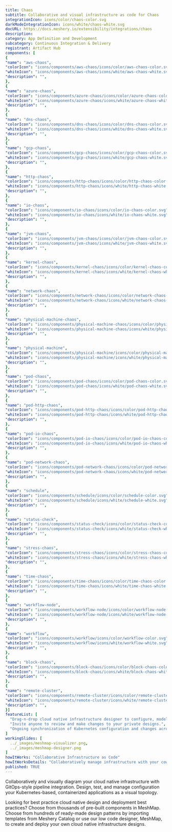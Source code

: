 ```yaml
---
title: Chaos
subtitle: Collaborative and visual infrastructure as code for Chaos
integrationIcon: icons/color/chaos-color.svg
darkModeIntegrationIcon: icons/white/chaos-white.svg
docURL: https://docs.meshery.io/extensibility/integrations/chaos
description: 
category: App Definition and Development
subcategory: Continuous Integration & Delivery
registrant: Artifact Hub
components: [
{
"name": "aws-chaos",
"colorIcon": "icons/components/aws-chaos/icons/color/aws-chaos-color.svg",
"whiteIcon": "icons/components/aws-chaos/icons/white/aws-chaos-white.svg",
"description": "",
},
{
"name": "azure-chaos",
"colorIcon": "icons/components/azure-chaos/icons/color/azure-chaos-color.svg",
"whiteIcon": "icons/components/azure-chaos/icons/white/azure-chaos-white.svg",
"description": "",
},
{
"name": "dns-chaos",
"colorIcon": "icons/components/dns-chaos/icons/color/dns-chaos-color.svg",
"whiteIcon": "icons/components/dns-chaos/icons/white/dns-chaos-white.svg",
"description": "",
},
{
"name": "gcp-chaos",
"colorIcon": "icons/components/gcp-chaos/icons/color/gcp-chaos-color.svg",
"whiteIcon": "icons/components/gcp-chaos/icons/white/gcp-chaos-white.svg",
"description": "",
},
{
"name": "http-chaos",
"colorIcon": "icons/components/http-chaos/icons/color/http-chaos-color.svg",
"whiteIcon": "icons/components/http-chaos/icons/white/http-chaos-white.svg",
"description": "",
},
{
"name": "io-chaos",
"colorIcon": "icons/components/io-chaos/icons/color/io-chaos-color.svg",
"whiteIcon": "icons/components/io-chaos/icons/white/io-chaos-white.svg",
"description": "",
},
{
"name": "jvm-chaos",
"colorIcon": "icons/components/jvm-chaos/icons/color/jvm-chaos-color.svg",
"whiteIcon": "icons/components/jvm-chaos/icons/white/jvm-chaos-white.svg",
"description": "",
},
{
"name": "kernel-chaos",
"colorIcon": "icons/components/kernel-chaos/icons/color/kernel-chaos-color.svg",
"whiteIcon": "icons/components/kernel-chaos/icons/white/kernel-chaos-white.svg",
"description": "",
},
{
"name": "network-chaos",
"colorIcon": "icons/components/network-chaos/icons/color/network-chaos-color.svg",
"whiteIcon": "icons/components/network-chaos/icons/white/network-chaos-white.svg",
"description": "",
},
{
"name": "physical-machine-chaos",
"colorIcon": "icons/components/physical-machine-chaos/icons/color/physical-machine-chaos-color.svg",
"whiteIcon": "icons/components/physical-machine-chaos/icons/white/physical-machine-chaos-white.svg",
"description": "",
},
{
"name": "physical-machine",
"colorIcon": "icons/components/physical-machine/icons/color/physical-machine-color.svg",
"whiteIcon": "icons/components/physical-machine/icons/white/physical-machine-white.svg",
"description": "",
},
{
"name": "pod-chaos",
"colorIcon": "icons/components/pod-chaos/icons/color/pod-chaos-color.svg",
"whiteIcon": "icons/components/pod-chaos/icons/white/pod-chaos-white.svg",
"description": "",
},
{
"name": "pod-http-chaos",
"colorIcon": "icons/components/pod-http-chaos/icons/color/pod-http-chaos-color.svg",
"whiteIcon": "icons/components/pod-http-chaos/icons/white/pod-http-chaos-white.svg",
"description": "",
},
{
"name": "pod-io-chaos",
"colorIcon": "icons/components/pod-io-chaos/icons/color/pod-io-chaos-color.svg",
"whiteIcon": "icons/components/pod-io-chaos/icons/white/pod-io-chaos-white.svg",
"description": "",
},
{
"name": "pod-network-chaos",
"colorIcon": "icons/components/pod-network-chaos/icons/color/pod-network-chaos-color.svg",
"whiteIcon": "icons/components/pod-network-chaos/icons/white/pod-network-chaos-white.svg",
"description": "",
},
{
"name": "schedule",
"colorIcon": "icons/components/schedule/icons/color/schedule-color.svg",
"whiteIcon": "icons/components/schedule/icons/white/schedule-white.svg",
"description": "",
},
{
"name": "status-check",
"colorIcon": "icons/components/status-check/icons/color/status-check-color.svg",
"whiteIcon": "icons/components/status-check/icons/white/status-check-white.svg",
"description": "",
},
{
"name": "stress-chaos",
"colorIcon": "icons/components/stress-chaos/icons/color/stress-chaos-color.svg",
"whiteIcon": "icons/components/stress-chaos/icons/white/stress-chaos-white.svg",
"description": "",
},
{
"name": "time-chaos",
"colorIcon": "icons/components/time-chaos/icons/color/time-chaos-color.svg",
"whiteIcon": "icons/components/time-chaos/icons/white/time-chaos-white.svg",
"description": "",
},
{
"name": "workflow-node",
"colorIcon": "icons/components/workflow-node/icons/color/workflow-node-color.svg",
"whiteIcon": "icons/components/workflow-node/icons/white/workflow-node-white.svg",
"description": "",
},
{
"name": "workflow",
"colorIcon": "icons/components/workflow/icons/color/workflow-color.svg",
"whiteIcon": "icons/components/workflow/icons/white/workflow-white.svg",
"description": "",
},
{
"name": "block-chaos",
"colorIcon": "icons/components/block-chaos/icons/color/block-chaos-color.svg",
"whiteIcon": "icons/components/block-chaos/icons/white/block-chaos-white.svg",
"description": "",
},
{
"name": "remote-cluster",
"colorIcon": "icons/components/remote-cluster/icons/color/remote-cluster-color.svg",
"whiteIcon": "icons/components/remote-cluster/icons/white/remote-cluster-white.svg",
"description": "",
}]
featureList: [
  "Drag-n-drop cloud native infrastructure designer to configure, model, and deploy your workloads.",
  "Invite anyone to review and make changes to your private designs.",
  "Ongoing synchronization of Kubernetes configuration and changes across any number of clusters."
]
workingSlides: [
  ../_images/meshmap-visualizer.png,
  ../_images/meshmap-designer.png
]
howItWorks: "Collaborative Infrastructure as Code"
howItWorksDetails: "Collaboratively manage infrastructure with your coworkers synchronously sharing the same designs."
published: TRUE
---
```

<p>

</p>
<p>
    Collaboratively and visually diagram your cloud native infrastructure with GitOps-style pipeline integration. Design, test, and manage configuration your Kubernetes-based, containerized applications as a visual topology.
</p>
<p>
    Looking for best practice cloud native design and deployment best practices? Choose from thousands of pre-built components in MeshMap. Choose from hundreds of ready-made design patterns by importing templates from Meshery Catalog or use our low code designer, MeshMap, to create and deploy your own cloud native infrastructure designs.
</p>
